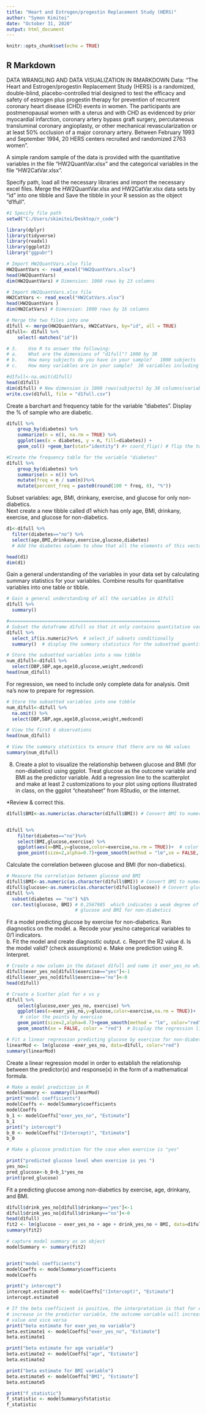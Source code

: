 ---
title: "Heart and Estrogen/progestin Replacement Study (HERS)"
author: "Symon Kimitei"
date: "October 31, 2020"
output: html_document
---
```{r setup, include=FALSE}
knitr::opts_chunk$set(echo = TRUE)
```
## R Markdown
DATA WRANGLING AND DATA VISUALIZATION IN RMARKDOWN
Data:  “The Heart and Estrogen/progestin Replacement Study (HERS) is a randomized, double-blind, 
placebo-controlled trial designed to test the efficacy and safety of estrogen plus progestin therapy 
for prevention of recurrent coronary heart disease (CHD) events in women. The participants are postmenopausal 
women with a uterus and with CHD as evidenced by prior myocardial infarction, coronary artery bypass graft surgery, 
percutaneous transluminal coronary angioplasty, or other mechanical revascularization or at least 50% occlusion of a 
major coronary artery. Between February 1993 and September 1994, 20 HERS centers recruited and randomized 2763 women”. 

A simple random sample of the data is provided with the quantitative variables in the file “HW2QuantVar.xlsx” and 
the categorical variables in the file “HW2CatVar.xlsx”.
	
Specify path, load all the necessary libraries and import the necessary excel files.
Merge the HW2QuantVar.xlsx and HW2CatVar.xlsx data sets by "id" into one tibble and
Save the tibble in your R session as the object "d1full".
```{r}
#1 Specify file path
setwd("C:/Users/skimitei/Desktop/r_code")

library(dplyr)
library(tidyverse)
library(readxl)
library(ggplot2)
library("ggpubr")

# Import HW2QuantVars.xlsx file
HW2QuantVars <- read_excel("HW2QuantVars.xlsx")
head(HW2QuantVars)
dim(HW2QuantVars) # Dimension: 1000 rows by 23 columns

# Import HW2QuantVars.xlsx file
HW2CatVars <- read_excel("HW2CatVars.xlsx")
head(HW2QuantVars )
dim(HW2CatVars) # Dimension: 1000 rows by 16 columns

# Merge the two files into one
d1full <- merge(HW2QuantVars, HW2CatVars, by="id", all = TRUE)
d1full<- d1full %>%
    select(-matches("id"))

# 3.	Use R to answer the following:
# a.	What are the dimensions of "d1full"? 1000 by 38
# b.	How many subjects do you have in your sample?   1000 subjects
# c.	How many variables are in your sample?  38 variables including the ID variable

#d1full<-na.omit(d1full)
head(d1full)
dim(d1full) # New dimension is 1000 rows(subjects) by 38 columns(variables) including the id column
write.csv(d1full, file = "d1full.csv")
```

Create a barchart and frequency table for the variable "diabetes". Display the  % of sample who are diabetic.
```{r}
d1full %>% 
    group_by(diabetes) %>% 
    summarize(n = n(), na.rm = TRUE) %>%
    ggplot(aes(x = diabetes, y = n, fill=diabetes)) + 
    geom_col() +geom_bar(stat="identity") #+ coord_flip() # flip the two axes

#Create the frequency table for the variable "diabetes"
d1full %>% 
    group_by(diabetes) %>% 
    summarise(n = n()) %>%
    mutate(freq = n / sum(n))%>%
    mutate(percent_freq = paste0(round(100 * freq, 0), "%"))

```


Subset variables: age, BMI, drinkany, exercise, and glucose for only non-diabetics.  
Next create a new tibble called d1 which has only age, BMI, drinkany, exercise, and glucose for non-diabetics.  
```{r}
d1<-d1full %>% 
  filter(diabetes=="no") %>%
  select(age,BMI,drinkany,exercise,glucose,diabetes) 
  # Add the diabetes column to show that all the elements of this vector all all of value "no"

head(d1)
dim(d1)
```

Gain a general understanding of the variables in your data set by calculating summary statistics for your variables.  Combine results for quantitative variables into one table or tibble.

```{r}
# Gain a general understanding of all the variables in d1full
d1full %>% 
  summary()

```

```{r}
#=======================================================
# Subset the dataframe d1full so that it only contains quantitative variables
d1full %>% 
  select_if(is.numeric)%>%  # select_if subsets conditionally
  summary()  # display the summary statistics for the subsetted quantitative variables

# Store the subsetted variables into a new tibble
num_d1full<-d1full %>% 
  select(DBP,SBP,age,age10,glucose,weight,medcond)
head(num_d1full)
```
For regression, we need to include only complete data for analysis.  Omit na's now to prepare for regression.

```{r}
# Store the subsetted variables into one tibble
num_d1full<-d1full %>% 
  na.omit() %>%
  select(DBP,SBP,age,age10,glucose,weight,medcond)

# View the first 6 observations
head(num_d1full)

# View the summary statistics to ensure that there are no NA values
summary(num_d1full)
```
8.	Create a plot to visualize the relationship between glucose and BMI (for non-diabetics) using ggplot.  Treat glucose as the outcome variable and BMI as the predictor variable.  Add a regression line to the scatterplot and make at least 2 customizations to your plot using options illustrated in class, on the ggplot "cheatsheet" from RStudio, or the internet.

*Review & correct this. 
```{r}
d1full$BMI<-as.numeric(as.character(d1full$BMI)) # Convert BMI to numeric datatype


d1full %>%
    filter(diabetes=="no")%>%
    select(BMI,glucose,exercise) %>%
    ggplot(aes(x=BMI,y=glucose,color=exercise,na.rm = TRUE))+  # color the points by exercise
    geom_point(size=2,alpha=0.7)+geom_smooth(method = "lm",se = FALSE, color = "blue")  # Display the regression line in blue
```
Calculate the correlation between glucose and BMI (for non-diabetics).
```{r}

# Measure the correlation between glucose and BMI
d1full$BMI<-as.numeric(as.character(d1full$BMI)) # Convert BMI to numeric datatype
d1full$glucose<-as.numeric(as.character(d1full$glucose)) # Convert glucose to numeric datatype
d1full %>%
  subset(diabetes == "no") %$%
  cor.test(glucose, BMI) # 0.2567985  which indicates a weak degree of linear dependence between 
                         # glucose and BMI for non-diabetics
```
Fit a model predicting glucose by exercise for non-diabetics.  Run diagnostics on the model. 
a.	Recode your yes/no categorical variables to 0/1 indicators.  
b.	Fit the model and create diagnostic output.
c.	Report the R2 value
d.	Is the model valid?  (check assumptions)
e.	Make one prediction using R.  Interpret.

```{r}
# Create a new column in the dataset d1full and name it exer_yes_no which assigns 1 if exercise is "yes" and 0 if exercise is "no"
d1full$exer_yes_no[d1full$exercise=="yes"]<-1
d1full$exer_yes_no[d1full$exercise=="no"]<-0
head(d1full)

# Create a Scatter plot for x vs y
d1full %>%
    select(glucose,exer_yes_no, exercise) %>%
    ggplot(aes(x=exer_yes_no,y=glucose,color=exercise,na.rm = TRUE))+  
     # color the points by exercise
    geom_point(size=2,alpha=0.7)+geom_smooth(method = "lm", color="red") +
    geom_smooth(se = FALSE, color = "red")  # Display the regression line in red

# Fit a linear regression predicting glucose by exercise for non-diabetics
linearMod <- lm(glucose ~exer_yes_no, data=d1full, color="red")
summary(linearMod)
```
Create a linear regression model in order to establish the relationship between the predictor(x) and response(x) in the form of a mathematical formula.
```{r}

# Make a model prediction in R
modelSummary <- summary(linearMod)
print("model coefficients")
modelCoeffs <- modelSummary$coefficients
modelCoeffs
b_1 <- modelCoeffs["exer_yes_no", "Estimate"]
b_1
print("y intercept")
b_0 <- modelCoeffs["(Intercept)", "Estimate"]
b_0

# Make a glucose prediction for the case when exercise is "yes"

print("predicted glucose level when exercise is yes ")
yes_no=1
pred_glucose<-b_0+b_1*yes_no
print(pred_glucose)

```
Fit a predicting glucose among non-diabetics by exercise, age, drinkany, and BMI. 

```{r}
d1full$drink_yes_no[d1full$drinkany=="yes"]<-1
d1full$drink_yes_no[d1full$drinkany=="no"]<-0
head(d1full)
fit2 <- lm(glucose ~ exer_yes_no + age + drink_yes_no + BMI, data=d1full)
summary(fit2)
```
```{r}
# capture model summary as an object
modelSummary <- summary(fit2)  


print("model coefficients")
modelCoeffs <- modelSummary$coefficients
modelCoeffs

print("y intercept")
intercept.estimate0 <- modelCoeffs["(Intercept)", "Estimate"]
intercept.estimate0

# If the beta coefficient is positive, the interpretation is that for every 1-unit 
# increase in the predictor variable, the outcome variable will increase by the beta coefficient 
# value and vice versa
print("beta estimate for exer_yes_no variable")
beta.estimate1 <- modelCoeffs["exer_yes_no", "Estimate"]
beta.estimate1

print("beta estimate for age variable")
beta.estimate2 <- modelCoeffs["age", "Estimate"]
beta.estimate2

print("beta estimate for BMI variable")
beta.estimate5 <- modelCoeffs["BMI", "Estimate"]
beta.estimate5

print("f_statistic")
f_statistic <- modelSummary$fstatistic
f_statistic
```





